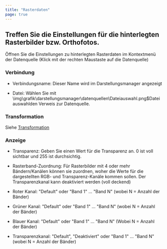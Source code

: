 ```yaml
---
title: "Rasterdaten"
page: true
---
```

## Treffen Sie die Einstellungen f&#252;r die hinterlegten Rasterbilder bzw. Orthofotos.

&#214;ffnen Sie die Einstellungen zu hinterlegten Rasterdaten im Kontextmen&#252; der Datenquelle (Klick mit der rechten Maustaste auf die Datenquelle)

###  Verbindung

- <Bold> Verbindungsname: </Bold>  Dieser Name wird im Darstellungsmanager angezeigt

- <Bold> Datei: </Bold>  W&#228;hlen Sie mit<Image>\img\grafik\darstellungsmanager\datenquellen\Dateiauswahl.png$Dateiauswahl</Image>den Verweis zur Datenquelle.




###  Transformation
Siehe [Transformation](../../darstellungsmanager/datenquellen/transformation)


###  Anzeige

- <Bold> Transparenz: </Bold>  Geben Sie einen Wert f&#252;r die Transparenz an. 0 ist voll sichtbar und 255 ist durchsichtig. 

- <Bold> Rasterband-Zuordnung: </Bold>  F&#252;r Rasterbilder mit 4 oder mehr B&#228;ndern/Kan&#228;len k&#246;nnen sie zuordnen, woher die Werte f&#252;r die dargestellten RGB- und Transparenz-Kan&#228;le kommen sollen. Der Transparenzkanal kann deaktiviert werden (voll deckend)

- <Bold> Roter Kanal: </Bold>  &quot;Default&quot; oder &quot;Band 1&quot; ... &quot;Band N&quot; (wobei N = Anzahl der B&#228;nder)

- <Bold> Gr&#252;ner Kanal: </Bold>  &quot;Default&quot; oder &quot;Band 1&quot; ... &quot;Band N&quot; (wobei N = Anzahl der B&#228;nder)

- <Bold> Blauer Kanal: </Bold>  &quot;Default&quot; oder &quot;Band 1&quot; ... &quot;Band N&quot; (Wobei N = Anzahl der B&#228;nder)

- <Bold> Transparenzkanal: </Bold>  &quot;Default&quot;, &quot;Deaktiviert&quot; oder &quot;Band 1&quot; ... &quot;Band N&quot; (wobei N = Anzahl der B&#228;nder)





